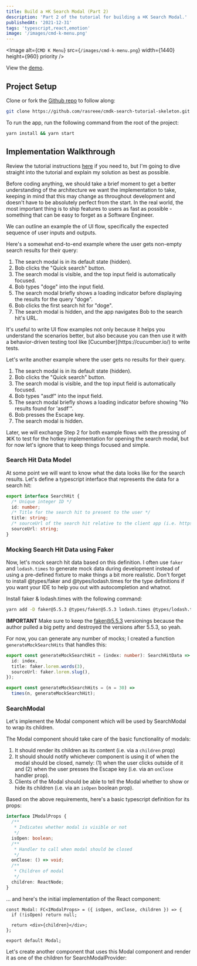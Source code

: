 ```yaml
---
title: Build a ⌘K Search Modal (Part 2)
description: 'Part 2 of the tutorial for building a ⌘K Search Modal.'
publishedAt: '2021-12-31'
tags: 'typescript,react,emotion'
image: '/images/cmd-k-menu.png'
---
```


<Image
  alt={`CMD K Menu`}
  src={`/images/cmd-k-menu.png`}
  width={1440}
  height={960}
  priority
/>

View the [demo](https://react-search-modal-tutorial.vercel.app/).

## Project Setup

Clone or fork the [Github repo](https://github.com/rasreee/cmdk-search-tutorial-skeleton) to follow along:

```bash
git clone https://github.com/rasreee/cmdk-search-tutorial-skeleton.git
```

To run the app, run the following command from the root of the project:

```bash
yarn install && yarn start
```

## Implementation Walkthrough

Review the tutorial instructions [here](http://localhost:3000/blog/build-a-cmd-k-search-modal-1) if you need to, but I'm going to dive straight into the tutorial and explain my solution as best as possible.

Before coding anything, we should take a brief moment to get a better understanding of the architecture we want the implementation to take, keeping in mind that this may change as throughout development and doesn't have to be absolutely perfect from the start. In the real world, the most important thing is to ship features to users as fast as possible - something that can be easy to forget as a Software Engineer.

We can outline an example the of UI flow, specifically the expected sequence of user inputs and outputs.

Here's a somewhat end-to-end example where the user gets non-empty search results for their query:

1. The search modal is in its default state (hidden).
2. Bob clicks the "Quick search" button.
3. The search modal is visible, and the top input field is automatically focused.
4. Bob types "doge" into the input field.
5. The search modal briefly shows a loading indicator before displaying the results for the query "doge".
6. Bob clicks the first search hit for "doge".
7. The search modal is hidden, and the app navigates Bob to the search hit's URL.

<NotionAside>
  It's useful to write UI flow examples not only because it helps you understand
  the scenarios better, but also because you can then use it with a
  behavior-driven testing tool like [Cucumber](https://cucumber.io/) to write
  tests.
</NotionAside>

Let's write another example where the user gets no results for their query.

1. The search modal is in its default state (hidden).
2. Bob clicks the "Quick search" button.
3. The search modal is visible, and the top input field is automatically focused.
4. Bob types "asdf" into the input field.
5. The search modal briefly shows a loading indicator before showing "No results found for 'asdf'".
6. Bob presses the Escape key.
7. The search modal is hidden.

Later, we will exchange Step 2 for both example flows with the pressing of ⌘K to test for the hotkey implementation for opening the search modal, but for now let's ignore that to keep things focused and simple.

### Search Hit Data Model

At some point we will want to know what the data looks like for the search results. Let's define a typescript interface that represents the data for a search hit:

```ts
export interface SearchHit {
  /* Unique integer ID */
  id: number;
  /* Title for the search hit to present to the user */
  title: string;
  /* sourceUrl of the search hit relative to the client app (i.e. https://demo.app/memes/doge ) */
  sourceUrl: string;
}
```

### Mocking Search Hit Data using Faker

Now, let's mock search hit data based on this definition. I often use `faker` and `lodash.times` to generate mock data during development instead of using a pre-defined fixture to make things a bit more realistic. Don't forget to install @types/faker and @types/lodash.times for the type definitions if you want your IDE to help you out with autocompletion and whatnot.

Install faker & lodash.times with the following command:

```bash
yarn add -D faker@5.5.3 @types/faker@5.5.3 lodash.times @types/lodash.times
```

**IMPORTANT** Make sure to keep the faker@5.5.3 versionings because the author pulled a big petty and destroyed the versions after 5.5.3, so yeah.

For now, you can generate any number of mocks; I created a function `generateMockSearchHits` that handles this:

```ts
export const generateMockSearchHit = (index: number): SearchHitData => ({
  id: index,
  title: faker.lorem.words(3),
  sourceUrl: faker.lorem.slug(),
});

export const generateMockSearchHits = (n = 30) =>
  times(n, generateMockSearchHit);
```

### SearchModal

Let's implement the Modal component which will be used by SearchModal to wrap its children.

The Modal component should take care of the basic functionality of modals:

1. It should render its children as its content (i.e. via a `children` prop)
2. It should should notify whichever component is using it of when the modal should be closed, namely: (1) when the user clicks outside of it and (2) when the user presses the Escape key (i.e. via an `onClose` handler prop).
3. Clients of the Modal should be able to tell the Modal whether to show or hide its children (i.e. via an `isOpen` boolean prop).

Based on the above requirements, here's a basic typescript definition for its props:

```ts
interface IModalProps {
  /**
   * Indicates whether modal is visible or not
   */
  isOpen: boolean;
  /**
   * Handler to call when modal should be closed
   */
  onClose: () => void;
  /**
   * Children of modal
   */
  children: ReactNode;
}
```

... and here's the initial implementation of the React component:

```tsx
const Modal: FC<IModalProps> = ({ isOpen, onClose, children }) => {
  if (!isOpen) return null;

  return <div>{children}</div>;
};

export default Modal;
```

Let's create another component that uses this Modal component and render it as one of the children for SearchModalProvider:

```tsx

```
